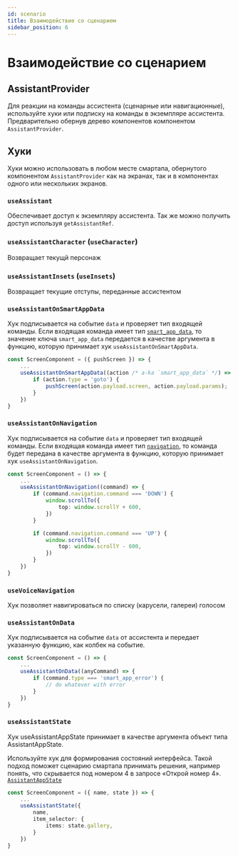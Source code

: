 ```yaml
---
id: scenario
title: Взаимодействие со сценарием
sidebar_position: 6
---
```



# Взаимодействие со сценарием

## AssistantProvider
<Description name="AssistantProvider" />
<PropsTable name="AssistantProvider" />

Для реакции на команды ассистента (сценарные или навигационные), используйте хуки или подписку на команды в экземпляре ассистента.
Предварительно обернув дерево компонентов компонентом `AssistantProvider`.


## Хуки

Хуки можно использовать в любом месте смартапа, обернутого компонентом `AssistantProvider` как на экранах, так и в компонентах одного или нескольких экранов.

### `useAssistant`
Обеспечивает доступ к экземпляру ассистента. Так же можно получить доступ используя `getAssistantRef`.

### `useAssistantCharacter` (`useCharacter`)
Возвращает текущй персонаж

### `useAssistantInsets` (`useInsets`)
Возвращает текущие отступы, переданные ассистентом

### `useAssistantOnSmartAppData`

Хук подписывается на событие `data` и проверяет тип входящей команды. Если входящая команда имеет тип [`smart_app_data`](https://github.com/salute-developers/salutejs-client/blob/main/src/typings.ts#L151), то значение ключа `smart_app_data` передается в качестве аргумента в функцию, которую принимает хук `useAssistantOnSmartAppData`.

```ts
const ScreenComponent = ({ pushScreen }) => {
    ...
    useAssistantOnSmartAppData((action /* a-ka `smart_app_data` */) => {
        if (action.type = 'goto') {
            pushScreen(action.payload.screen, action.payload.params);
        }
    })
}
```

### `useAssistantOnNavigation`

Хук подписывается на событие `data` и проверяет тип входящей команды. Если входящая команда имеет тип [`navigation`](https://github.com/salute-developers/salutejs-client/blob/main/src/typings.ts#L137), то команда будет передана в качестве аргумента в функцию, которую принимает хук `useAssistantOnNavigation`.

```ts
const ScreenComponent = () => {
    ...
    useAssistantOnNavigation((command) => {
        if (command.navigation.command === 'DOWN') {
            window.scrollTo({
                top: window.scrollY + 600,
            })
        }

        if (command.navigation.command === 'UP') {
            window.scrollTo({
                top: window.scrollY - 600,
            })
        }
    })
}
```

### `useVoiceNavigation`
Хук позволяет навигироваться по списку (карусели, галереи) голосом

### `useAssistantOnData`

Хук подписывается на событие `data` от ассистента и передает указанную функцию, как колбек на событие.

```ts
const ScreenComponent = () => {
    ...
    useAssistantOnData((anyCommand) => {
        if (command.type === 'smart_app_error') {
            // do whatever with error
        }
    })
}
```

### `useAssistantState`

Хук useAssistantAppState принимает в качестве аргумента объект типа AssistantAppState.

Используйте хук для формирования состояний интерфейса. Такой подход поможет сценарию смартапа принимать решения, например понять, что скрывается под номером 4 в запросе «Открой номер 4». [`AssistantAppState`](https://github.com/salute-developers/salutejs-client/blob/main/src/typings.ts#L68)

```ts
const ScreenComponent = ({ name, state }) => {
    ...
    useAssistantState({
        name,
        item_selector: {
            items: state.gallery,
        }
    })
}
```
